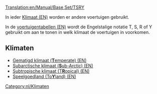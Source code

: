 [[Translation:en/Manual/Base Set/TSRY]]

In ieder [[en/Manual/Climates|Klimaat (EN)]] worden er andere voertuigen gebruikt. 

In de [[en/Manual/Base Set/Vehicle comparison charts|voertuigentabellen (EN)]] wordt de Engelstalige notatie T, S, R of Y gebruikt om aan te tonen in welk klimaat de voertuigen in voorkomen.

==Klimaten==

*[[en/Manual/Climates#temperate|Gematigd klimaat ('''T'''emperate) (EN)]]
*[[en/Manual/Climates#sub-arctic|Subarctische klimaat ('''S'''ub-Arctic) (EN)]]
*[[en/Manual/Climates#tropical|Subtropische klimaat (T'''R'''opical) (EN)]]
*[[en/Manual/Climates#toyland|Speelgoedland (To'''Y'''land) (EN)]]

[[Category:nl/Klimaten]]
